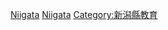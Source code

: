{{日本行政區劃分類導航|的學校|top=日本各都道府縣的學校}}
{{Commonscat|Schools in Niigata prefecture}}

[[Category:日本各都道府縣的學校|Niigata]]
[[Category:新潟縣建築物|Niigata]]
[[Category:新潟縣教育|Category:新潟縣教育]]